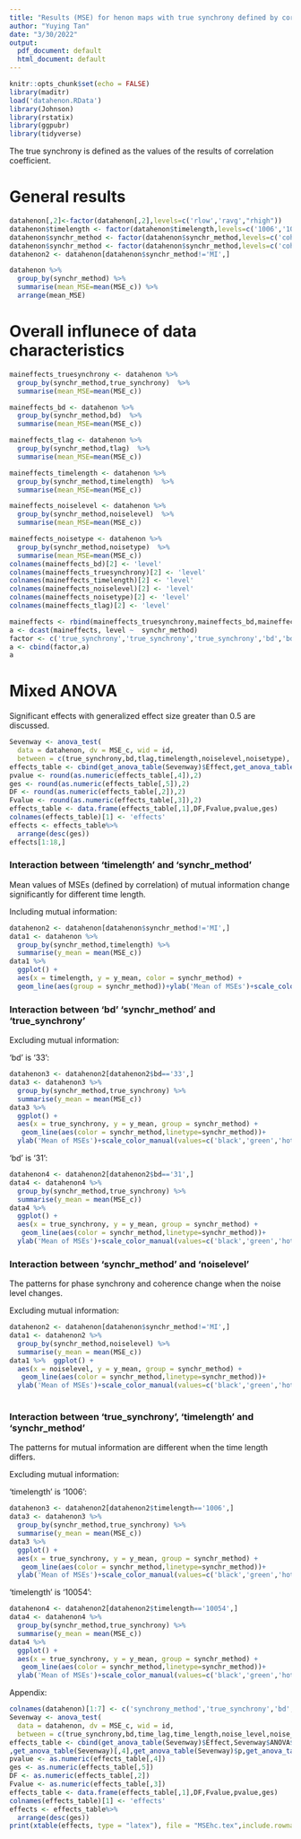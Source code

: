 ---
title: "Results (MSE) for henon maps with true synchrony defined by correlation"
author: "Yuying Tan"
date: "3/30/2022"
output:
  pdf_document: default
  html_document: default
---

```{r setup, include=FALSE}
knitr::opts_chunk$set(echo = FALSE)
library(maditr)
load('datahenon.RData')
library(Johnson)
library(rstatix)
library(ggpubr)
library(tidyverse)
```
The true synchrony is defined as the values of the results of correlation coefficient.

# General results
```{r}
datahenon[,2]<-factor(datahenon[,2],levels=c('rlow','ravg',"rhigh"))
datahenon$timelength <- factor(datahenon$timelength,levels=c('1006','10054'))
datahenon$synchr_method <- factor(datahenon$synchr_method,levels=c('coherence','phasesynchrony','Kullback','Renyi01','Renyi05','Renyi09','JensenShannon','JensenRenyi2','JensenRenyi6','JensenRenyi10','mutual_information'))
datahenon$synchr_method <- factor(datahenon$synchr_method,levels=c('coherence','phasesynchrony','Kullback','Renyi01','Renyi05','Renyi09','JensenShannon','JensenRenyi2','JensenRenyi6','JensenRenyi10','mutual_information'),labels=c('coherence','phase synchrony','KL','R(01)','R(05)','R(09)','JS','JR(2)','JR(6)','JR(10)','MI'))
datahenon2 <- datahenon[datahenon$synchr_method!='MI',]
```

```{r}
datahenon %>%
  group_by(synchr_method) %>%
  summarise(mean_MSE=mean(MSE_c)) %>%
  arrange(mean_MSE)

```
# Overall influnece of data characteristics


```{r}
maineffects_truesynchrony <- datahenon %>%
  group_by(synchr_method,true_synchrony)  %>%
  summarise(mean_MSE=mean(MSE_c))

maineffects_bd <- datahenon %>%
  group_by(synchr_method,bd)  %>%
  summarise(mean_MSE=mean(MSE_c))

maineffects_tlag <- datahenon %>%
  group_by(synchr_method,tlag)  %>%
  summarise(mean_MSE=mean(MSE_c))

maineffects_timelength <- datahenon %>%
  group_by(synchr_method,timelength)  %>%
  summarise(mean_MSE=mean(MSE_c))

maineffects_noiselevel <- datahenon %>%
  group_by(synchr_method,noiselevel)  %>%
  summarise(mean_MSE=mean(MSE_c))

maineffects_noisetype <- datahenon %>%
  group_by(synchr_method,noisetype)  %>%
  summarise(mean_MSE=mean(MSE_c))
colnames(maineffects_bd)[2] <- 'level'
colnames(maineffects_truesynchrony)[2] <- 'level'
colnames(maineffects_timelength)[2] <- 'level'
colnames(maineffects_noiselevel)[2] <- 'level'
colnames(maineffects_noisetype)[2] <- 'level'
colnames(maineffects_tlag)[2] <- 'level'

maineffects <- rbind(maineffects_truesynchrony,maineffects_bd,maineffects_tlag,maineffects_timelength,maineffects_noiselevel,maineffects_noisetype)
a <- dcast(maineffects, level ~  synchr_method)
factor <- c('true_synchrony','true_synchrony','true_synchrony','bd','bd','tlag','tlag','timelength','timelength','noiselevel','noiselevel','noisetype','noisetype')
a <- cbind(factor,a)
a
```

# Mixed ANOVA
Significant effects with generalized effect size greater than 0.5 are discussed.

```{r}
Sevenway <- anova_test(
  data = datahenon, dv = MSE_c, wid = id,
  between = c(true_synchrony,bd,tlag,timelength,noiselevel,noisetype), within = synchr_method)
effects_table <- cbind(get_anova_table(Sevenway)$Effect,get_anova_table(Sevenway)$DFn,get_anova_table(Sevenway)[,4],get_anova_table(Sevenway)$p,get_anova_table(Sevenway)$ges)
pvalue <- round(as.numeric(effects_table[,4]),2)
ges <- round(as.numeric(effects_table[,5]),2)
DF <- round(as.numeric(effects_table[,2]),2)
Fvalue <- round(as.numeric(effects_table[,3]),2) 
effects_table <- data.frame(effects_table[,1],DF,Fvalue,pvalue,ges)
colnames(effects_table)[1] <- 'effects'
effects <- effects_table%>%
  arrange(desc(ges))
effects[1:18,]
```

### Interaction between 'timelength' and 'synchr_method'
Mean values of MSEs (defined by correlation) of mutual information change significantly for different time length.

Including mutual information:

```{r}
datahenon2 <- datahenon[datahenon$synchr_method!='MI',]
data1 <- datahenon %>% 
  group_by(synchr_method,timelength) %>% 
  summarise(y_mean = mean(MSE_c))
data1 %>% 
  ggplot() +
  aes(x = timelength, y = y_mean, color = synchr_method) +
  geom_line(aes(group = synchr_method))+ylab('Mean of MSEs')+scale_color_manual(values=c('black','tomato2','tomato4','red','blue','hotpink1','orange','purple','pink','green','tomato4'),name='Synchrony method',labels=c('coherence','JR10','JR2','JR6','JS','KL','phase synchrony','R01','R05','R09','MI'),breaks=c('coherence','JensenRenyi10','JensenRenyi2','JensenRenyi6','JensenShannon','mutual_information','Kullback','phasesynchrony','Renyi01','Renyi05','Renyi09'))+xlab('Time length')
```
### Interaction between 'bd' 'synchr_method' and 'true_synchrony'

Excluding mutual information:

'bd' is '33':

```{r}
datahenon3 <- datahenon2[datahenon2$bd=='33',]
data3 <- datahenon3 %>% 
  group_by(synchr_method,true_synchrony) %>% 
  summarise(y_mean = mean(MSE_c))
data3 %>% 
  ggplot() +
  aes(x = true_synchrony, y = y_mean, group = synchr_method) +
   geom_line(aes(color = synchr_method,linetype=synchr_method))+
  ylab('Mean of MSEs')+scale_color_manual(values=c('black','green','hotpink','red','red','red','blue','purple','purple','purple','orange'),name='Synchrony method')+scale_linetype_manual(values = c("solid", "solid","solid","solid","dashed","dotted","solid","solid","dashed","dotted",'solid'),name='Synchrony method')+xlab('Noise level')+xlab('True synchrony')+scale_x_discrete('True synchrony',labels=c('low','avg','high'),limits=c('rlow','ravg','rhigh'))
```
'bd' is '31':

```{r}
datahenon4 <- datahenon2[datahenon2$bd=='31',]
data4 <- datahenon4 %>% 
  group_by(synchr_method,true_synchrony) %>% 
  summarise(y_mean = mean(MSE_c))
data4 %>% 
  ggplot() +
  aes(x = true_synchrony, y = y_mean, group = synchr_method) +
   geom_line(aes(color = synchr_method,linetype=synchr_method))+
  ylab('Mean of MSEs')+scale_color_manual(values=c('black','green','hotpink','red','red','red','blue','purple','purple','purple','orange'),name='Synchrony method')+scale_linetype_manual(values = c("solid", "solid","solid","solid","dashed","dotted","solid","solid","dashed","dotted",'solid'),name='Synchrony method')+xlab('Noise level')+xlab('True synchrony')+scale_x_discrete('True synchrony',labels=c('low','avg','high'),limits=c('rlow','ravg','rhigh'))+ylim(0,1)

```

### Interaction between 'synchr_method' and 'noiselevel'
The patterns for phase synchrony and coherence change when the noise level changes.

Excluding mutual information:

```{r}
datahenon2 <- datahenon[datahenon$synchr_method!='MI',]
data1 <- datahenon2 %>% 
  group_by(synchr_method,noiselevel) %>% 
  summarise(y_mean = mean(MSE_c))
data1 %>%  ggplot() +
  aes(x = noiselevel, y = y_mean, group = synchr_method) +
   geom_line(aes(color = synchr_method,linetype=synchr_method))+
  ylab('Mean of MSEs')+scale_color_manual(values=c('black','green','hotpink','red','red','red','blue','purple','purple','purple','orange'),name='Synchrony method')+scale_linetype_manual(values = c("solid", "solid","solid","solid","dashed","dotted","solid","solid","dashed","dotted",'solid'),name='Synchrony method')+xlab('Noise level')+ylim(0,0.5)
  

```

### Interaction between 'true_synchrony', 'timelength' and 'synchr_method'
The patterns for mutual information are different when the time length differs.

Excluding mutual information:

'timelength' is '1006':

```{r}
datahenon3 <- datahenon2[datahenon2$timelength=='1006',]
data3 <- datahenon3 %>% 
  group_by(synchr_method,true_synchrony) %>% 
  summarise(y_mean = mean(MSE_c))
data3 %>% 
  ggplot() +
  aes(x = true_synchrony, y = y_mean, group = synchr_method) +
   geom_line(aes(color = synchr_method,linetype=synchr_method))+
  ylab('Mean of MSEs')+scale_color_manual(values=c('black','green','hotpink','red','red','red','blue','purple','purple','purple','orange'),name='Synchrony method')+scale_linetype_manual(values = c("solid", "solid","solid","solid","dashed","dotted","solid","solid","dashed","dotted",'solid'),name='Synchrony method')+xlab('Time length')+scale_x_discrete('True synchrony',labels=c('low','avg','high'),limits=c('rlow','ravg','rhigh'))+ylim(0,1)
```

'timelength' is '10054':

```{r}
datahenon4 <- datahenon2[datahenon2$timelength=='10054',]
data4 <- datahenon4 %>% 
  group_by(synchr_method,true_synchrony) %>% 
  summarise(y_mean = mean(MSE_c))
data4 %>% 
  ggplot() +
  aes(x = true_synchrony, y = y_mean, group = synchr_method) +
   geom_line(aes(color = synchr_method,linetype=synchr_method))+
  ylab('Mean of MSEs')+scale_color_manual(values=c('black','green','hotpink','red','red','red','blue','purple','purple','purple','orange'),name='Synchrony method')+scale_linetype_manual(values = c("solid", "solid","solid","solid","dashed","dotted","solid","solid","dashed","dotted",'solid'),name='Synchrony method')+xlab('Time length')+scale_x_discrete('True synchrony',labels=c('low','avg','high'),limits=c('rlow','ravg','rhigh'))+ylim(0,1)
```


Appendix:
```{r}
colnames(datahenon)[1:7] <- c('synchrony_method','true_synchrony','bd','time_lag','time_length','noise_level', 'noise_type')
Sevenway <- anova_test(
  data = datahenon, dv = MSE_c, wid = id,
  between = c(true_synchrony,bd,time_lag,time_length,noise_level,noise_type), within = synchrony_method)
effects_table <- cbind(get_anova_table(Sevenway)$Effect,Sevenway$ANOVA$DFn
,get_anova_table(Sevenway)[,4],get_anova_table(Sevenway)$p,get_anova_table(Sevenway)$ges)
pvalue <- as.numeric(effects_table[,4])
ges <- as.numeric(effects_table[,5])
DF <- as.numeric(effects_table[,2])
Fvalue <- as.numeric(effects_table[,3]) 
effects_table <- data.frame(effects_table[,1],DF,Fvalue,pvalue,ges)
colnames(effects_table)[1] <- 'effects'
effects <- effects_table%>%
  arrange(desc(ges))
print(xtable(effects, type = "latex"), file = "MSEhc.tex",include.rownames = F)

```
